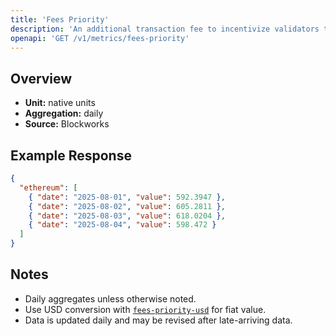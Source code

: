 ```yaml
---
title: 'Fees Priority'
description: 'An additional transaction fee to incentivize validators to prioritize and execute transactions.'
openapi: 'GET /v1/metrics/fees-priority'
---
```


## Overview

- **Unit:** native units
- **Aggregation:** daily
- **Source:** Blockworks



## Example Response

```json
{
  "ethereum": [
    { "date": "2025-08-01", "value": 592.3947 },
    { "date": "2025-08-02", "value": 605.2811 },
    { "date": "2025-08-03", "value": 618.0204 },
    { "date": "2025-08-04", "value": 598.472 }
  ]
}
```

## Notes
- Daily aggregates unless otherwise noted.
- Use USD conversion with [`fees-priority-usd`](/api-reference/metrics/ethereum/fees-priority-usd) for fiat value.
- Data is updated daily and may be revised after late-arriving data.
